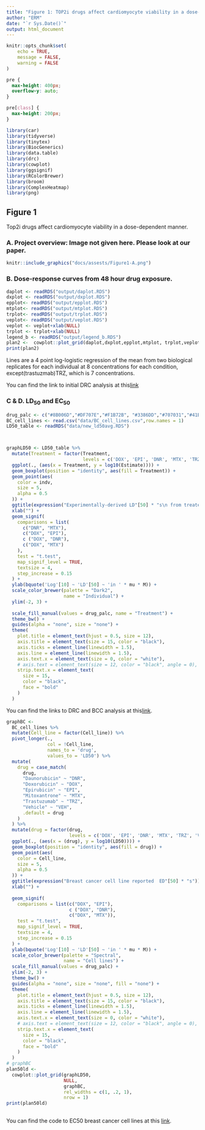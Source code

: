 ```yaml
---
title: "Figure 1: TOP2i drugs affect cardiomyocyte viability in a dose-dependent manner"
author: "ERM"
date: "`r Sys.Date()`"
output: html_document
---
```


```r
knitr::opts_chunk$set(
	echo = TRUE,
	message = FALSE,
	warning = FALSE
)
```

```css
pre {
  max-height: 400px;
  overflow-y: auto;
}

pre[class] {
  max-height: 200px;
}
```

```r
library(car)
library(tidyverse)
library(tinytex)
library(BiocGenerics)
library(data.table)
library(drc)
library(cowplot)
library(ggsignif)
library(RColorBrewer)
library(broom)
library(ComplexHeatmap)
library(png)
```

## Figure 1

Top2i drugs affect cardiomyocyte viability in a dose-dependent manner.

### A. Project overview: Image not given here. Please look at our paper.

```r
knitr::include_graphics("docs/assests/Figure1-A.png")

```





### B. Dose-response curves from 48 hour drug exposure.

```r
daplot <- readRDS("output/daplot.RDS")  
dxplot <- readRDS("output/dxplot.RDS")
epplot<- readRDS("output/epplot.RDS")
mtplot<- readRDS("output/mtplot.RDS")
trplot<- readRDS("output/trplot.RDS")
veplot<- readRDS("output/veplot.RDS")
veplot <- veplot+xlab(NULL)
trplot <- trplot+xlab(NULL)
legend_b <- readRDS("output/legend_b.RDS")
plan2 <-  cowplot::plot_grid(daplot,dxplot,epplot,mtplot, trplot,veplot, legend_b,ncol =7, rel_widths = c(1,1,1,1,1,1,.5))
print(plan2)
```

Lines are a 4 point log-logistic regression of the mean from two biological replicates for each individual at 8 concentrations for each condition, except(trastuzmab)TRZ, which is 7 concentrations.

You can find the link to initial DRC analysis at this[link](https://mward-lab.github.io/Matthews_TOP2i_cardiotox_2023/DRC_analysis.html#Ploting_the_DRC)


### C & D. LD~50~ and EC~50~
```r
drug_palc <- c("#8B006D","#DF707E","#F1B72B", "#3386DD","#707031","#41B333")
BC_cell_lines <- read.csv("data/BC_cell_lines.csv",row.names = 1)
LD50_table <- readRDS("data/new_ld50avg.RDS")



graphLD50 <- LD50_table %>%
  mutate(Treatment = factor(Treatment,
                            levels = c('DOX', 'EPI', 'DNR', 'MTX', 'TRZ', 'VEH'))) %>%
  ggplot(., (aes(x = Treatment, y = log10(Estimate)))) +
  geom_boxplot(position = "identity", aes(fill = Treatment)) +
  geom_point(aes(
    color = indv,
    size = 5,
    alpha = 0.5
  )) +
  ggtitle(expression("Experimentally-derived LD"[50] * "s\n from treated cardiomyocytes")) +
  xlab("") +
  geom_signif(
    comparisons = list(
      c("DNR", "MTX"),
      c("DOX", "EPI"),
      c ("DOX", "DNR"),
      c("DOX", "MTX")
    ),
    test = "t.test",
    map_signif_level = TRUE,
    textsize = 4,
    step_increase = 0.15
  ) +
  ylab(bquote('Log'[10] ~ 'LD'[50] ~ 'in ' * mu * M)) +
  scale_color_brewer(palette = "Dark2",
                     name = "Individual") +
  ylim(-2, 3) +
  
  scale_fill_manual(values = drug_palc, name = "Treatment") +
  theme_bw() +
  guides(alpha = "none", size = "none") +
  theme(
    plot.title = element_text(hjust = 0.5, size = 12),
    axis.title = element_text(size = 15, color = "black"),
    axis.ticks = element_line(linewidth = 1.5),
    axis.line = element_line(linewidth = 1.5),
    axis.text.x = element_text(size = 0, color = "white"),
    # axis.text = element_text(size = 12, color = "black", angle = 0),
    strip.text.x = element_text(
      size = 15,
      color = "black",
      face = "bold"
    )
  )   
```

You can find the links to DRC and BCC analysis at this[link](https://mward-lab.github.io/Matthews_TOP2i_cardiotox_2023/DRC_analysis.html#LD50_correlation).



```r

graphBC <-
  BC_cell_lines %>%
  mutate(Cell_line = factor(Cell_line)) %>%
  pivot_longer(.,
               col = !Cell_line,
               names_to = 'drug',
               values_to = 'LD50') %>%
  mutate(
    drug = case_match(
      drug,
      "Daunorubicin" ~ "DNR",
      "Doxorubicin" ~ "DOX",
      "Epirubicin" ~ "EPI",
      "Mitoxantrone" ~ "MTX",
      "Trastuzumab" ~ "TRZ",
      "Vehicle" ~ "VEH",
      .default = drug
    )
  ) %>%
  mutate(drug = factor(drug,
                       levels = c('DOX', 'EPI', 'DNR', 'MTX', 'TRZ', 'VEH'))) %>%
  ggplot(., (aes(x = (drug), y = log10(LD50)))) +
  geom_boxplot(position = "identity", aes(fill = drug)) +
  geom_point(aes(
    color = Cell_line,
    size = 5,
    alpha = 0.5
  )) +
  ggtitle(expression("Breast cancer cell line reported  ED"[50] * "s")) +
  xlab("") +
  
  geom_signif(
    comparisons = list(c("DOX", "EPI"),
                       c ("DOX", "DNR"),
                       c("DOX", "MTX")),
    test = "t.test",
    map_signif_level = TRUE,
    textsize = 4,
    step_increase = 0.15
  ) +
  ylab(bquote('Log'[10] ~ 'LD'[50] ~ 'in ' * mu * M)) +
  scale_color_brewer(palette = "Spectral",
                     name = "Cell lines") +
  scale_fill_manual(values = drug_palc) +
  ylim(-2, 3) +
  theme_bw() +
  guides(alpha = "none", size = "none", fill = "none") +
  theme(
    plot.title = element_text(hjust = 0.5, size = 12),
    axis.title = element_text(size = 15, color = "black"),
    axis.ticks = element_line(linewidth = 1.5),
    axis.line = element_line(linewidth = 1.5),
    axis.text.x = element_text(size = 0, color = "white"),
    # axis.text = element_text(size = 12, color = "black", angle = 0),
    strip.text.x = element_text(
      size = 15,
      color = "black",
      face = "bold"
    )
  )
# graphBC
plan50ld <-
  cowplot::plot_grid(graphLD50,
                     NULL,
                     graphBC,
                     rel_widths = c(1, .2, 1),
                     nrow = 1)
print(plan50ld)
  
```

You can find the code to EC50 breast cancer cell lines at this [link](https://mward-lab.github.io/Matthews_TOP2i_cardiotox_2023/DRC_analysis.html#LD50_by_avg_of_viability).

